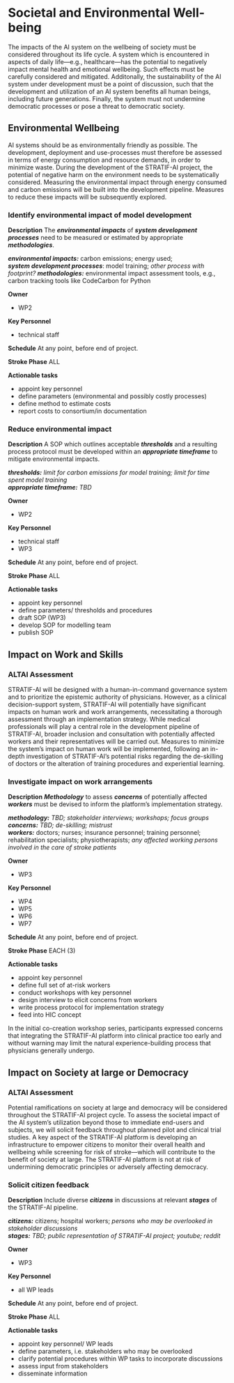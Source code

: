 # Societal and Environmental Well-being

The impacts of the AI system on the wellbeing of society must be considered throughout its life cycle. A system which is encountered in aspects of daily life---e.g., healthcare---has the potential to negatively impact mental health and emotional wellbeing. Such effects must be carefully considered and mitigated. Additonally, the sustainability of the AI system under development must be a point of discussion, such that the development and utilization of an AI system benefits all human beings, including future generations. Finally, the system must not undermine democratic processes or pose a threat to democratic society. 

## Environmental Wellbeing

AI systems should be as environmentally friendly as possible. The development, deployment and use-processes must therefore be assessed in terms of energy consumption and resource demands, in order to minimize waste. During the development of the STRATIF-AI project, the potential of negative harm on the environment needs to be systematically considered. Measuring the environmental impact through energy consumed and carbon emissions will be built into the development pipeline. Measures to reduce these impacts will be subsequently explored. 

### Identify environmental impact of model development

**Description** The ***environmental impacts*** of ***system development processes*** need to be measured or estimated by appropriate ***methodologies***.
 
***environmental impacts:*** carbon emissions; energy used;    
***system development processes***: model training; *other process with footprint?*
***methodologies:*** environmental impact assessment tools, e.g., carbon tracking tools like CodeCarbon for Python
 
**Owner**  

* WP2

**Key Personnel**

* technical staff

**Schedule**  At any point, before end of project.  

**Stroke Phase** ALL

**Actionable tasks**  

* appoint key personnel
* define parameters (environmental and possibly costly processes)
* define method to estimate costs
* report costs to consortium/in documentation 

### Reduce environmental impact

**Description** A SOP which outlines acceptable ***thresholds*** and a resulting process protocol must be developed within an ***appropriate timeframe*** to mitigate environmental impacts. 
 
***thresholds:*** *limit for carbon emissions for model training; limit for time spent model training*  
***appropriate timeframe:*** *TBD*  

**Owner**  

* WP2

**Key Personnel**

* technical staff
* WP3

**Schedule**  At any point, before end of project.  

**Stroke Phase** ALL

**Actionable tasks**  

* appoint key personnel
* define parameters/ thresholds and procedures
* draft SOP (WP3)
* develop SOP for modelling team
* publish SOP

## Impact on Work and Skills

### ALTAI Assessment {.unnumbered}

STRATIF-AI will be designed with a human-in-command governance system and to prioritize the epistemic authority of physicians. However, as a clinical decision-support system, STRATIF-AI will potentially have significant impacts on human work and work arrangements, necessitating a thorough assessment through an implementation strategy. While medical professionals will play a central role in the development pipeline of STRATIF-AI, broader inclusion and consultation with potentially affected workers and their representatives will be carried out. Measures to minimize the system's impact on human work will be implemented, following an in-depth investigation of STRATIF-AI's potential risks regarding the de-skilling of doctors or the alteration of training procedures and experiential learning.

### Investigate impact on work arrangements

**Description** ***Methodology*** to assess ***concerns*** of potentially affected ***workers*** must be devised to inform the platform's implementation strategy. 
 
***methodology:*** *TBD; stakeholder interviews; workshops; focus groups*  
***concerns:*** *TBD; de-skilling; mistrust*  
***workers:*** doctors; nurses; insurance personnel; training personnel; rehabilitation specialists; physiotherapists; *any affected working persons involved in the care of stroke patients*  

**Owner**  

* WP3

**Key Personnel**

* WP4
* WP5
* WP6
* WP7

**Schedule**  At any point, before end of project.  

**Stroke Phase** EACH (3)

**Actionable tasks**  

* appoint key personnel
* define full set of at-risk workers
* conduct workshops with key personnel 
* design interview to elicit concerns from workers
* write process protocol for implementation strategy
* feed into HIC concept

::: {.callout-note}
In the initial co-creation workshop series, participants expressed concerns that integrating the STRATIF-AI platform into clinical practice too early and without warning may limit the natural experience-building process that physicians generally undergo.
:::

##  Impact on Society at large or Democracy

### ALTAI Assessment {.unnumbered}

Potential ramifications on society at large and democracy will be considered throughout the STRATIF-AI project cycle. To assess the societal impact of the AI system's utilization beyond those to immediate end-users and subjects, we will solicit feedback throughout planned pilot and clinical trial studies. A key aspect of the STRATIF-AI platform is developing an infrastructure to empower citizens to monitor their overall health and wellbeing while screening for risk of stroke---which will contribute to the benefit of society at large. The STRATIF-AI platform is not at risk of undermining democratic principles or adversely affecting democracy. 

### Solicit citizen feedback

**Description** Include diverse ***citizens*** in discussions at relevant ***stages*** of the STRATIF-AI pipeline. 
 
***citizens:*** citizens; hospital workers; *persons who may be overlooked in stakeholder discussions*  
***stages:*** *TBD; public representation of STRATIF-AI project; youtube; reddit*  

**Owner**  

* WP3

**Key Personnel**

* all WP leads

**Schedule**  At any point, before end of project.  

**Stroke Phase** ALL

**Actionable tasks**  

* appoint key personnel/ WP leads
* define parameters, i.e. stakeholders who may be overlooked
* clarify potential procedures within WP tasks to incorporate discussions
* assess input from stakeholders
* disseminate information 
